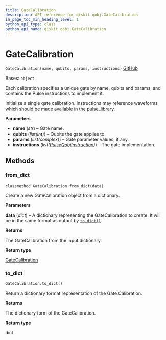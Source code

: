 ```yaml
---
title: GateCalibration
description: API reference for qiskit.qobj.GateCalibration
in_page_toc_min_heading_level: 1
python_api_type: class
python_api_name: qiskit.qobj.GateCalibration
---
```


# GateCalibration

<span id="qiskit.qobj.GateCalibration" />

`GateCalibration(name, qubits, params, instructions)` [GitHub](https://github.com/qiskit/qiskit/tree/stable/0.22/qiskit/qobj/qasm_qobj.py "view source code")

Bases: `object`

Each calibration specifies a unique gate by name, qubits and params, and contains the Pulse instructions to implement it.

Initialize a single gate calibration. Instructions may reference waveforms which should be made available in the pulse\_library.

**Parameters**

*   **name** (*str*) – Gate name.
*   **qubits** (*list(int)*) – Qubits the gate applies to.
*   **params** (*list(complex)*) – Gate parameter values, if any.
*   **instructions** (*list(*[*PulseQobjInstruction*](qiskit.qobj.PulseQobjInstruction "qiskit.qobj.PulseQobjInstruction")*)*) – The gate implementation.

## Methods

### from\_dict

<span id="qiskit.qobj.GateCalibration.from_dict" />

`classmethod GateCalibration.from_dict(data)`

Create a new GateCalibration object from a dictionary.

**Parameters**

**data** (*dict*) – A dictionary representing the GateCalibration to create. It will be in the same format as output by [`to_dict()`](qiskit.qobj.GateCalibration#to_dict "qiskit.qobj.GateCalibration.to_dict").

**Returns**

The GateCalibration from the input dictionary.

**Return type**

[GateCalibration](qiskit.qobj.GateCalibration "qiskit.qobj.GateCalibration")

### to\_dict

<span id="qiskit.qobj.GateCalibration.to_dict" />

`GateCalibration.to_dict()`

Return a dictionary format representation of the Gate Calibration.

**Returns**

The dictionary form of the GateCalibration.

**Return type**

dict

